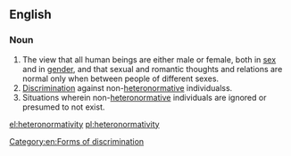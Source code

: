 ==English==

===Noun===
{{en-noun|heteronormativit|ies}}

# The view that all human beings are either male or female, both in [[sex]] and in [[gender]], and that sexual and romantic thoughts and relations are normal only when between people of different sexes.
# [[discrimination|Discrimination]] against non-[[heteronormative]] individualss.
# Situations wherein non-[[heteronormative]] individuals are ignored or presumed to not exist.

[[Category:en:Forms of discrimination]]

[[el:heteronormativity]]
[[pl:heteronormativity]]
